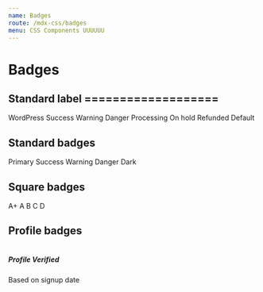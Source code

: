 ```yaml
---
name: Badges
route: /mdx-css/badges
menu: CSS Components UUUUUU
---
```



# Badges

## Standard label ===================

<Playground>
	<span class="tutor-badge-label label-primary-wp tutor-m-5">WordPress</span>
	<span class="tutor-badge-label label-success tutor-m-5">Success</span>
	<span class="tutor-badge-label label-warning tutor-m-5">Warning</span>
	<span class="tutor-badge-label label-danger tutor-m-5">Danger</span>
	<span class="tutor-badge-label label-processing tutor-m-5">Processing</span>
	<span class="tutor-badge-label label-onhold tutor-m-5">On hold</span>
	<span class="tutor-badge-label label-refund tutor-m-5">Refunded</span>
	<span class="tutor-badge-label tutor-m-5">Default</span>
</Playground>

## Standard badges

<Playground>
	<span class="tutor-badge tutor-bg-primary tutor-m-5">Primary</span>
	<span class="tutor-badge tutor-bg-success tutor-m-5">Success</span>
	<span class="tutor-badge tutor-bg-warning tutor-m-5">Warning</span>
	<span class="tutor-badge tutor-bg-danger tutor-m-5">Danger</span>
	<span class="tutor-badge tutor-bg-dark tutor-m-5">Dark</span>
</Playground>

## Square badges

<Playground>
	<span class="tutor-badge-square tutor-bg-primary tutor-m-5">A+</span>
	<span class="tutor-badge-square tutor-bg-success tutor-m-5">A</span>
	<span class="tutor-badge-square tutor-bg-warning tutor-m-5">B</span>
	<span class="tutor-badge-square tutor-bg-danger tutor-m-5">C</span>
	<span class="tutor-badge-square tutor-bg-dark tutor-m-5">D</span>
</Playground>

## Profile badges

<Playground>
	<div class="tutor-profile-badge">
		<img src="https://i.imgur.com/2Wq0VzP.png" alt="" />
		<div class="tutor-profile-badge-content">
			<h5>Profile Verified</h5>
			<span>Based on signup date</span>
		</div>
	</div>
</Playground>

